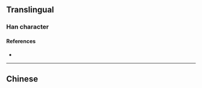 {{also|嚶}}
{{character info}}
==Translingual==

===Han character===
{{Han char|rn=30|rad=口|as=11|sn=14|four=|canj=RBOV|ids=⿰口婴}}

====References====
* {{Han ref|kx=0206.201|hdz=10677.040|uh=5624|ud=22052}}

----

==Chinese==
{{zh-see|嚶}}